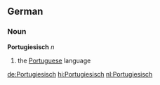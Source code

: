 ==German==
===Noun===
'''Portugiesisch''' ''n''
# the [[Portuguese]] language

[[de:Portugiesisch]]
[[hi:Portugiesisch]]
[[nl:Portugiesisch]]